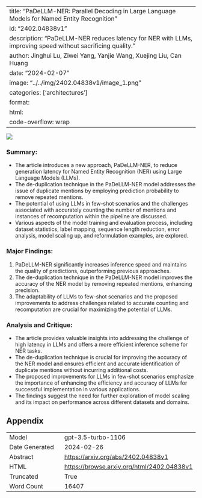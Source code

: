 
---
title: "PaDeLLM-NER: Parallel Decoding in Large Language Models for Named Entity Recognition"
id: "2402.04838v1"
description: "PaDeLLM-NER reduces latency for NER with LLMs, improving speed without sacrificing quality."
author: Jinghui Lu, Ziwei Yang, Yanjie Wang, Xuejing Liu, Can Huang
date: "2024-02-07"
image: "../../img/2402.04838v1/image_1.png"
categories: ['architectures']
format:
  html:
    code-overflow: wrap
---

![](../../img/2402.04838v1/image_1.png)

### Summary:
- The article introduces a new approach, PaDeLLM-NER, to reduce generation latency for Named Entity Recognition (NER) using Large Language Models (LLMs).
- The de-duplication technique in the PaDeLLM-NER model addresses the issue of duplicate mentions by employing prediction probability to remove repeated mentions.
- The potential of using LLMs in few-shot scenarios and the challenges associated with accurately counting the number of mentions and instances of recomputation within the pipeline are discussed.
- Various aspects of the model training and evaluation process, including dataset statistics, label mapping, sequence length reduction, error analysis, model scaling up, and reformulation examples, are explored.

### Major Findings:
1. PaDeLLM-NER significantly increases inference speed and maintains the quality of predictions, outperforming previous approaches.
2. The de-duplication technique in the PaDeLLM-NER model improves the accuracy of the NER model by removing repeated mentions, enhancing precision.
3. The adaptability of LLMs to few-shot scenarios and the proposed improvements to address challenges related to accurate counting and recomputation are crucial for maximizing the potential of LLMs.

### Analysis and Critique:
- The article provides valuable insights into addressing the challenge of high latency in LLMs and offers a more efficient inference scheme for NER tasks.
- The de-duplication technique is crucial for improving the accuracy of the NER model and ensures efficient and accurate identification of duplicate mentions without incurring additional costs.
- The proposed improvements for LLMs in few-shot scenarios emphasize the importance of enhancing the efficiency and accuracy of LLMs for successful implementation in various applications.
- The findings suggest the need for further exploration of model scaling and its impact on performance across different datasets and domains.

## Appendix

|          |          |
|----------|----------|
| Model     | gpt-3.5-turbo-1106       |
| Date Generated     | 2024-02-26       |
| Abstract | [https://arxiv.org/abs/2402.04838v1](https://arxiv.org/abs/2402.04838v1)        |
| HTML     | [https://browse.arxiv.org/html/2402.04838v1](https://browse.arxiv.org/html/2402.04838v1)       |
| Truncated       | True       |
| Word Count       | 16407       |